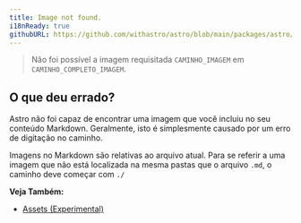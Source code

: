 ```yaml
---
title: Image not found.
i18nReady: true
githubURL: https://github.com/withastro/astro/blob/main/packages/astro/src/core/errors/errors-data.ts
---
```


> Não foi possível a imagem requisitada `CAMINHO_IMAGEM` em `CAMINHO_COMPLETO_IMAGEM`.

## O que deu errado?

Astro não foi capaz de encontrar uma imagem que você incluiu no seu conteúdo Markdown. Geralmente, isto é simplesmente causado por um erro de digitação no caminho.

Imagens no Markdown são relativas ao arquivo atual. Para se referir a uma imagem que não está localizada na mesma pastas que o arquivo `.md`, o caminho deve começar com `./`

**Veja Também:**
-  [Assets (Experimental)](/pt-br/guides/assets/)
